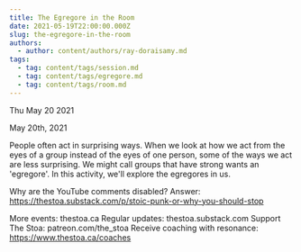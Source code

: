 ```yaml
---
title: The Egregore in the Room
date: 2021-05-19T22:00:00.000Z
slug: the-egregore-in-the-room
authors:
  - author: content/authors/ray-doraisamy.md
tags:
  - tag: content/tags/session.md
  - tag: content/tags/egregore.md
  - tag: content/tags/room.md
---
```






Thu May 20 2021

May 20th, 2021

People often act in surprising ways. When we look at how we act from the eyes of a group instead of the eyes of one person, some of the ways we act are less surprising. We might call groups that have strong wants an 'egregore'. In this activity, we'll explore the egregores in us.

Why are the YouTube comments disabled? Answer: https://thestoa.substack.com/p/stoic-punk-or-why-you-should-stop

More events: thestoa.ca
Regular updates: thestoa.substack.com
Support The Stoa: patreon.com/the_stoa
Receive coaching with resonance: https://www.thestoa.ca/coaches


